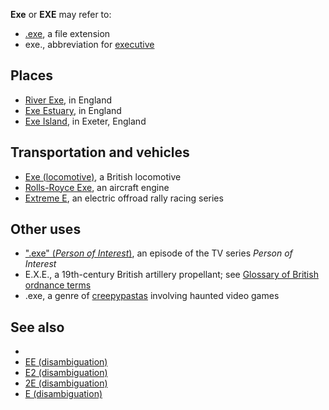 {{wiktionary|Exe|exe}}
'''Exe''' or '''EXE''' may refer to:

{{TOCright}}
* [[.exe]], a file extension
* exe., abbreviation for [[Executive (disambiguation)#Role, title, or function|executive]]

==Places==
* [[River Exe]], in England
* [[Exe Estuary]], in England
* [[Exe Island]], in Exeter, England

==Transportation and vehicles==
* [[Exe (locomotive)]], a British locomotive
* [[Rolls-Royce Exe]], an aircraft engine
* [[Extreme E]], an electric offroad rally racing series

==Other uses==
* [[.exe (Person of Interest)|".exe" (''Person of Interest'')]], an episode of the TV series ''Person of Interest''
* E.X.E., a 19th-century British artillery propellant; see [[Glossary of British ordnance terms#Gunpowder|Glossary of British ordnance terms]]
* .exe, a genre of [[List of creepypastas|creepypastas]] involving haunted video games

==See also==
{{Canned search|exe|e-x-e}}
{{srt|1}}
* {{lookfrom|EXE}}
* [[EE (disambiguation)]]
* [[E2 (disambiguation)]]
* [[2E (disambiguation)]]
* [[E (disambiguation)]]

{{disambiguation|geo}}
